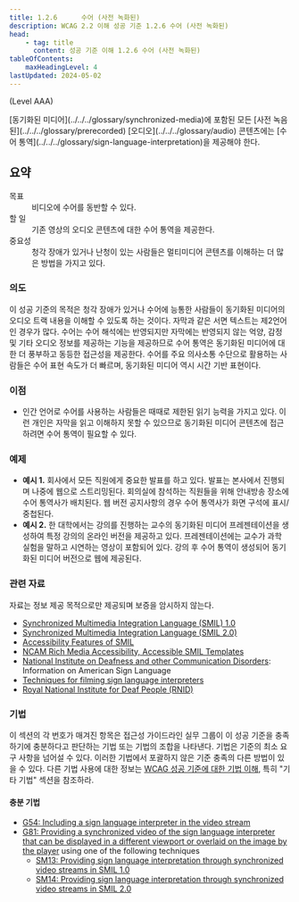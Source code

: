 ```yaml
---
title: 1.2.6      수어 (사전 녹화된)
description: WCAG 2.2 이해 성공 기준 1.2.6 수어 (사전 녹화된)
head:
    - tag: title
      content: 성공 기준 이해 1.2.6 수어 (사전 녹화된)
tableOfContents:
    maxHeadingLevel: 4
lastUpdated: 2024-05-02
---
```



(Level AAA)

<Card title="성공 기준(SC)">
[동기화된 미디어](../../../glossary/synchronized-media)에 포함된 모든 [사전 녹음된](../../../glossary/prerecorded) [오디오](../../../glossary/audio) 콘텐츠에는 [수어 통역](../../../glossary/sign-language-interpretation)을 제공해야 한다.
</Card>

## 요약

<dl>
<dt>목표</dt>
<dd>비디오에 수어를 동반할 수 있다.</dd>
<dt>할 일</dt>
<dd>기존 영상의 오디오 콘텐츠에 대한 수어 통역을 제공한다.</dd>
<dt>중요성</dt>
<dd>청각 장애가 있거나 난청이 있는 사람들은 멀티미디어 콘텐츠를 이해하는 더 많은 방법을 가지고 있다.</dd>
</dl>

### 의도

이 성공 기준의 목적은 청각 장애가 있거나 수어에 능통한 사람들이 동기화된 미디어의 오디오 트랙 내용을 이해할 수 있도록 하는 것이다. 자막과 같은 서면 텍스트는 제2언어인 경우가 많다. 수어는 수어 해석에는 반영되지만 자막에는 반영되지 않는 억양, 감정 및 기타 오디오 정보를 제공하는 기능을 제공하므로 수어 통역은 동기화된 미디어에 대한 더 풍부하고 동등한 접근성을 제공한다. 수어를 주요 의사소통 수단으로 활용하는 사람들은 수어 표현 속도가 더 빠르며, 동기화된 미디어 역시 시간 기반 표현이다.

### 이점

*   인간 언어로 수어를 사용하는 사람들은 때때로 제한된 읽기 능력을 가지고 있다. 이런 개인은 자막을 읽고 이해하지 못할 수 있으므로 동기화된 미디어 콘텐츠에 접근하려면 수어 통역이 필요할 수 있다.

### 예제

*   **예시 1.** 회사에서 모든 직원에게 중요한 발표를 하고 있다. 발표는 본사에서 진행되며 나중에 웹으로 스트리밍된다. 회의실에 참석하는 직원들을 위해 안내방송 장소에 수어 통역사가 배치된다. 웹 버전 공지사항의 경우 수어 통역사가 화면 구석에 표시/중첩된다.
*   **예시 2.** 한 대학에서는 강의를 진행하는 교수의 동기화된 미디어 프레젠테이션을 생성하여 특정 강의의 온라인 버전을 제공하고 있다. 프레젠테이션에는 교수가 과학 실험을 말하고 시연하는 영상이 포함되어 있다. 강의 후 수어 통역이 생성되어 동기화된 미디어 버전으로 웹에 제공된다.

### 관련 자료

자료는 정보 제공 목적으로만 제공되며 보증을 암시하지 않는다.

*   [Synchronized Multimedia Integration Language (SMIL) 1.0](https://www.w3.org/TR/REC-smil/)
*   [Synchronized Multimedia Integration Language (SMIL 2.0)](https://www.w3.org/TR/SMIL/)
*   [Accessibility Features of SMIL](https://www.w3.org/TR/SMIL-access/)
*   [NCAM Rich Media Accessibility, Accessible SMIL Templates](http://ncam.wgbh.org/invent_build/web_multimedia/accessible-digital-media-guide/guideline-h-multimedia#techH12)
*   [National Institute on Deafness and other Communication Disorders](https://www.nidcd.nih.gov/health/american-sign-language): Information on American Sign Language
*   [Techniques for filming sign language interpreters](http://www.sign-lang.uni-hamburg.de/signingbooks/sbrc/grid/d71/guide12.htm)
*   [Royal National Institute for Deaf People (RNID)](http://www.actiononhearingloss.org.uk/)

### 기법

이 섹션의 각 번호가 매겨진 항목은 접근성 가이드라인 실무 그룹이 이 성공 기준을 충족하기에 충분하다고 판단하는 기법 또는 기법의 조합을 나타낸다. 기법은 기준의 최소 요구 사항을 넘어설 수 있다. 이러한 기법에서 포괄하지 않은 기준 충족의 다른 방법이 있을 수 있다. 다른 기법 사용에 대한 정보는 [WCAG 성공 기준에 대한 기법 이해](../understanding-techniques), 특히 "기타 기법" 섹션을 참조하라.

#### 충분 기법

*   [G54: Including a sign language interpreter in the video stream](https://www.w3.org/WAI/WCAG22/Techniques/general/G54)
*   [G81: Providing a synchronized video of the sign language interpreter that can be displayed in a different viewport or overlaid on the image by the player](https://www.w3.org/WAI/WCAG22/Techniques/general/G81) using one of the following techniques
    *   [SM13: Providing sign language interpretation through synchronized video streams in SMIL 1.0](https://www.w3.org/WAI/WCAG22/Techniques/smil/SM13)
    *   [SM14: Providing sign language interpretation through synchronized video streams in SMIL 2.0](https://www.w3.org/WAI/WCAG22/Techniques/smil/SM14)

